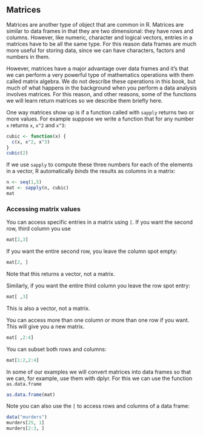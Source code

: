 ## Matrices

Matrices are another type of object that are common in R. Matrices are similar to data frames in that they are two dimensional: they have rows and columns. However, like numeric, character and logical vectors, entries in a matrices have to be all the same type. For this reason data frames are much more useful for storing data, since we can have characters, factors and numbers in them. 

However, matrices have a major advantage over data frames and it's that we can perform a very powerful type of mathematics operations with them called matrix algebra. We do not describe these operations in this book, but much of what happens in the background when you perform a data analysis involves matrices. For this reason, and other reasons, some of the functions we will learn return matrices so we describe them briefly here.

One way matrices show up is if a function called with `sapply` returns two or more values. For example suppose we write a function that for any number `x` returns `x`, `x^2` and `x^3`:

```r
cubic <- function(x) {
  c(x, x^2, x^3)
}
cubic(2)
```

If we use `sapply` to compute these three numbers for each of the elements in a vector, R automatically _binds_ the results as columns in a matrix:


```r
n <- seq(1,5)
mat <- sapply(n, cubic)
mat
```


### Accessing matrix values

You can access specific entries in a matrix using `[`. If you want the second row, third column you use

```r
mat[2,3]
```

If you want the entire second row, you leave the column spot empty:

```r
mat[2, ]
```

Note that this returns a vector, not a matrix.

Similarly, if you want the entire third column you leave the row spot entry:

```r
mat[ ,3]
```

This is also a vector, not a matrix.

You can access more than one column or more than one row if you want. This will give you a new matrix.

```r
mat[ ,2:4]
```

You can subset both rows and columns:

```r
mat[1:2,2:4]
```

In some of our examples we will convert matrices into data frames so that we can, for example, use them with dplyr. For this we can use the function `as.data.frame`

```r
as.data.frame(mat)
```

Note you can also use the `[` to access rows and columns of a data frame:

```r
data("murders")
murders[25, 1]
murders[2:3, ]
```














